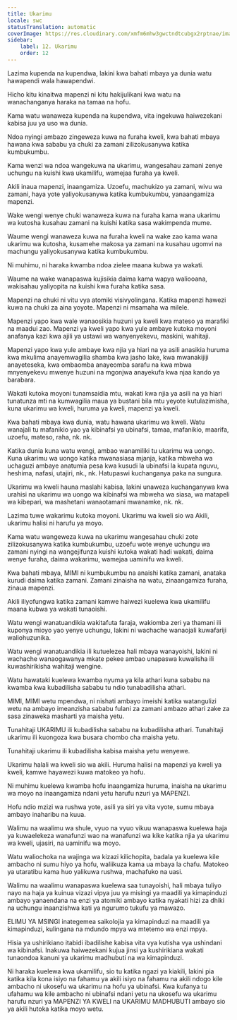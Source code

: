 ```yaml
---
title: Ukarimu
locale: swc
statusTranslation: automatic
coverImage: https://res.cloudinary.com/xmfm6mhw3gwctndtcubgx2rptnae/image/upload/v1740337243/small_cover_educacion_fundamental_a051170f1c.webp
sidebar:
    label: 12. Ukarimu
    order: 12
---
```

Lazima kupenda na kupendwa, lakini kwa bahati mbaya ya dunia watu hawapendi wala hawapendwi.

Hicho kitu kinaitwa mapenzi ni kitu hakijulikani kwa watu na wanachanganya haraka na tamaa na hofu.

Kama watu wanaweza kupenda na kupendwa, vita ingekuwa haiwezekani kabisa juu ya uso wa dunia.

Ndoa nyingi ambazo zingeweza kuwa na furaha kweli, kwa bahati mbaya hawana kwa sababu ya chuki za zamani zilizokusanywa katika kumbukumbu.

Kama wenzi wa ndoa wangekuwa na ukarimu, wangesahau zamani zenye uchungu na kuishi kwa ukamilifu, wamejaa furaha ya kweli.

Akili inaua mapenzi, inaangamiza. Uzoefu, machukizo ya zamani, wivu wa zamani, haya yote yaliyokusanywa katika kumbukumbu, yanaangamiza mapenzi.

Wake wengi wenye chuki wanaweza kuwa na furaha kama wana ukarimu wa kutosha kusahau zamani na kuishi katika sasa wakimpenda mume.

Waume wengi wanaweza kuwa na furaha kweli na wake zao kama wana ukarimu wa kutosha, kusamehe makosa ya zamani na kusahau ugomvi na machungu yaliyokusanywa katika kumbukumbu.

Ni muhimu, ni haraka kwamba ndoa zielee maana kubwa ya wakati.

Waume na wake wanapaswa kujisikia daima kama wapya waliooana, wakisahau yaliyopita na kuishi kwa furaha katika sasa.

Mapenzi na chuki ni vitu vya atomiki visivyolingana. Katika mapenzi hawezi kuwa na chuki za aina yoyote. Mapenzi ni msamaha wa milele.

Mapenzi yapo kwa wale wanaosikia huzuni ya kweli kwa mateso ya marafiki na maadui zao. Mapenzi ya kweli yapo kwa yule ambaye kutoka moyoni anafanya kazi kwa ajili ya ustawi wa wanyenyekevu, maskini, wahitaji.

Mapenzi yapo kwa yule ambaye kwa njia ya hiari na ya asili anasikia huruma kwa mkulima anayemwagilia shamba kwa jasho lake, kwa mwanakijiji anayeteseka, kwa ombaomba anayeomba sarafu na kwa mbwa mnyenyekevu mwenye huzuni na mgonjwa anayekufa kwa njaa kando ya barabara.

Wakati kutoka moyoni tunamsaidia mtu, wakati kwa njia ya asili na ya hiari tunatunza mti na kumwagilia maua ya bustani bila mtu yeyote kutulazimisha, kuna ukarimu wa kweli, huruma ya kweli, mapenzi ya kweli.

Kwa bahati mbaya kwa dunia, watu hawana ukarimu wa kweli. Watu wanajali tu mafanikio yao ya kibinafsi ya ubinafsi, tamaa, mafanikio, maarifa, uzoefu, mateso, raha, nk. nk.

Katika dunia kuna watu wengi, ambao wanamiliki tu ukarimu wa uongo. Kuna ukarimu wa uongo katika mwanasiasa mjanja, katika mbweha wa uchaguzi ambaye anatumia pesa kwa kusudi la ubinafsi la kupata nguvu, heshima, nafasi, utajiri, nk., nk. Hatupaswi kuchanganya paka na sungura.

Ukarimu wa kweli hauna maslahi kabisa, lakini unaweza kuchanganywa kwa urahisi na ukarimu wa uongo wa kibinafsi wa mbweha wa siasa, wa matapeli wa kibepari, wa mashetani wanaotamani mwanamke, nk. nk.

Lazima tuwe wakarimu kutoka moyoni. Ukarimu wa kweli sio wa Akili, ukarimu halisi ni harufu ya moyo.

Kama watu wangeweza kuwa na ukarimu wangesahau chuki zote zilizokusanywa katika kumbukumbu, uzoefu wote wenye uchungu wa zamani nyingi na wangejifunza kuishi kutoka wakati hadi wakati, daima wenye furaha, daima wakarimu, wamejaa uaminifu wa kweli.

Kwa bahati mbaya, MIMI ni kumbukumbu na anaishi katika zamani, anataka kurudi daima katika zamani. Zamani zinaisha na watu, zinaangamiza furaha, zinaua mapenzi.

Akili iliyofungwa katika zamani kamwe haiwezi kuelewa kwa ukamilifu maana kubwa ya wakati tunaoishi.

Watu wengi wanatuandikia wakitafuta faraja, wakiomba zeri ya thamani ili kuponya mioyo yao yenye uchungu, lakini ni wachache wanaojali kuwafariji waliohuzunika.

Watu wengi wanatuandikia ili kutuelezea hali mbaya wanayoishi, lakini ni wachache wanaogawanya mkate pekee ambao unapaswa kuwalisha ili kuwashirikisha wahitaji wengine.

Watu hawataki kuelewa kwamba nyuma ya kila athari kuna sababu na kwamba kwa kubadilisha sababu tu ndio tunabadilisha athari.

MIMI, MIMI wetu mpendwa, ni nishati ambayo imeishi katika watangulizi wetu na ambayo imeanzisha sababu fulani za zamani ambazo athari zake za sasa zinaweka masharti ya maisha yetu.

Tunahitaji UKARIMU ili kubadilisha sababu na kubadilisha athari. Tunahitaji ukarimu ili kuongoza kwa busara chombo cha maisha yetu.

Tunahitaji ukarimu ili kubadilisha kabisa maisha yetu wenyewe.

Ukarimu halali wa kweli sio wa akili. Huruma halisi na mapenzi ya kweli ya kweli, kamwe hayawezi kuwa matokeo ya hofu.

Ni muhimu kuelewa kwamba hofu inaangamiza huruma, inaisha na ukarimu wa moyo na inaangamiza ndani yetu harufu nzuri ya MAPENZI.

Hofu ndio mzizi wa rushwa yote, asili ya siri ya vita vyote, sumu mbaya ambayo inaharibu na kuua.

Walimu na waalimu wa shule, vyuo na vyuo vikuu wanapaswa kuelewa haja ya kuwaelekeza wanafunzi wao na wanafunzi wa kike katika njia ya ukarimu wa kweli, ujasiri, na uaminifu wa moyo.

Watu waliochoka na wajinga wa kizazi kilichopita, badala ya kuelewa kile ambacho ni sumu hiyo ya hofu, waliikuza kama ua mbaya la chafu. Matokeo ya utaratibu kama huo yalikuwa rushwa, machafuko na uasi.

Walimu na waalimu wanapaswa kuelewa saa tunayoishi, hali mbaya tuliyo nayo na haja ya kuinua vizazi vipya juu ya misingi ya maadili ya kimapinduzi ambayo yanaendana na enzi ya atomiki ambayo katika nyakati hizi za dhiki na uchungu inaanzishwa kati ya ngurumo tukufu ya mawazo.

ELIMU YA MSINGI inategemea saikolojia ya kimapinduzi na maadili ya kimapinduzi, kulingana na mdundo mpya wa mtetemo wa enzi mpya.

Hisia ya ushirikiano itabidi ibadilishe kabisa vita vya kutisha vya ushindani wa kibinafsi. Inakuwa haiwezekani kujua jinsi ya kushirikiana wakati tunaondoa kanuni ya ukarimu madhubuti na wa kimapinduzi.

Ni haraka kuelewa kwa ukamilifu, sio tu katika ngazi ya kiakili, lakini pia katika kila kona isiyo na fahamu ya akili isiyo na fahamu na akili ndogo kile ambacho ni ukosefu wa ukarimu na hofu ya ubinafsi. Kwa kufanya tu ufahamu wa kile ambacho ni ubinafsi ndani yetu na ukosefu wa ukarimu harufu nzuri ya MAPENZI YA KWELI na UKARIMU MADHUBUTI ambayo sio ya akili hutoka katika moyo wetu.


